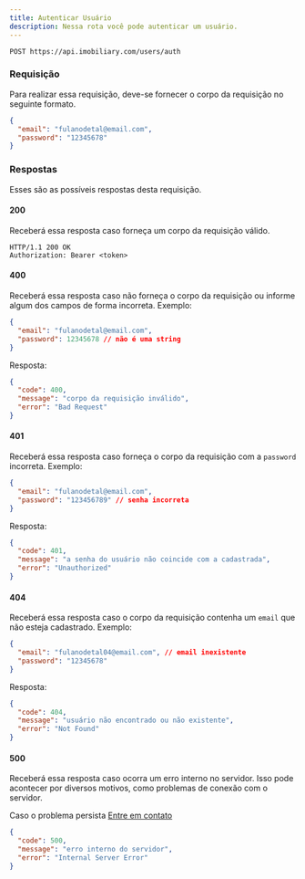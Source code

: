 ```yaml
---
title: Autenticar Usuário
description: Nessa rota você pode autenticar um usuário.
---
```


```http
POST https://api.imobiliary.com/users/auth
```

### Requisição
Para realizar essa requisição, deve-se fornecer o corpo da
requisição no seguinte formato.

```json
{
  "email": "fulanodetal@email.com",
  "password": "12345678"
}
```

### Respostas
Esses são as possíveis respostas desta requisição.

#### 200
Receberá essa resposta caso forneça um corpo da requisição válido.

```http
HTTP/1.1 200 OK
Authorization: Bearer <token>
```

#### 400
Receberá essa resposta caso não forneça o corpo da requisição ou informe
algum dos campos de forma incorreta. Exemplo:

```json
{
  "email": "fulanodetal@email.com",
  "password": 12345678 // não é uma string
}
```

Resposta:

```json
{
  "code": 400,
  "message": "corpo da requisição inválido",
  "error": "Bad Request"
}
```

#### 401
Receberá essa resposta caso forneça o corpo da requisição com a `password`
incorreta. Exemplo:

```json
{
  "email": "fulanodetal@email.com",
  "password": "123456789" // senha incorreta
}
```

Resposta:

```json
{
  "code": 401,
  "message": "a senha do usuário não coincide com a cadastrada",
  "error": "Unauthorized"
}
```

#### 404
Receberá essa resposta caso o corpo da requisição contenha um `email`
que não esteja cadastrado. Exemplo:

```json
{
  "email": "fulanodetal04@email.com", // email inexistente
  "password": "12345678"
}
```

Resposta:
```json
{
  "code": 404,
  "message": "usuário não encontrado ou não existente",
  "error": "Not Found"
}
```

#### 500
Receberá essa resposta caso ocorra um erro interno no servidor.
Isso pode acontecer por diversos motivos, como problemas de conexão com o servidor.

Caso o problema persista [Entre em contato](https://docs.imobiliary.com/contato)
```json
{
  "code": 500,
  "message": "erro interno do servidor",
  "error": "Internal Server Error"
}
```